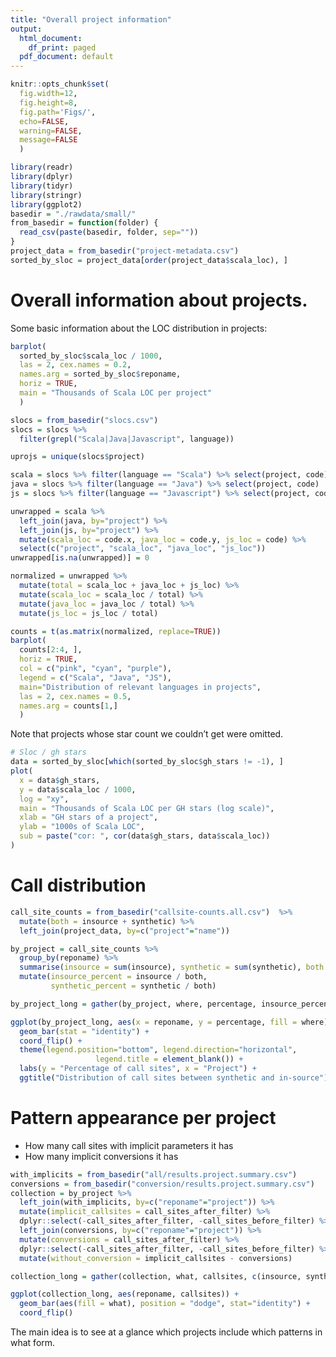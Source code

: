 ```yaml
---
title: "Overall project information"
output:
  html_document:
    df_print: paged
  pdf_document: default
---
```


```r
knitr::opts_chunk$set(
  fig.width=12, 
  fig.height=8, 
  fig.path='Figs/',
  echo=FALSE,
  warning=FALSE,
  message=FALSE
  )
```

```r
library(readr)
library(dplyr)
library(tidyr)
library(stringr)
library(ggplot2)
basedir = "./rawdata/small/"
from_basedir = function(folder) {
  read_csv(paste(basedir, folder, sep=""))
}
project_data = from_basedir("project-metadata.csv")
sorted_by_sloc = project_data[order(project_data$scala_loc), ]
```

# Overall information about projects.

Some basic information about the LOC distribution in projects:

```r
barplot(
  sorted_by_sloc$scala_loc / 1000, 
  las = 2, cex.names = 0.2,
  names.arg = sorted_by_sloc$reponame, 
  horiz = TRUE,
  main = "Thousands of Scala LOC per project"
  )
```
```r
slocs = from_basedir("slocs.csv")
slocs = slocs %>%
  filter(grepl("Scala|Java|Javascript", language))

uprojs = unique(slocs$project)

scala = slocs %>% filter(language == "Scala") %>% select(project, code)
java = slocs %>% filter(language == "Java") %>% select(project, code)
js = slocs %>% filter(language == "Javascript") %>% select(project, code)

unwrapped = scala %>% 
  left_join(java, by="project") %>% 
  left_join(js, by="project") %>%
  mutate(scala_loc = code.x, java_loc = code.y, js_loc = code) %>%
  select(c("project", "scala_loc", "java_loc", "js_loc"))
unwrapped[is.na(unwrapped)] = 0

normalized = unwrapped %>%
  mutate(total = scala_loc + java_loc + js_loc) %>%
  mutate(scala_loc = scala_loc / total) %>%
  mutate(java_loc = java_loc / total) %>%
  mutate(js_loc = js_loc / total)

counts = t(as.matrix(normalized, replace=TRUE))
barplot(
  counts[2:4, ],
  horiz = TRUE,
  col = c("pink", "cyan", "purple"),
  legend = c("Scala", "Java", "JS"),
  main="Distribution of relevant languages in projects",
  las = 2, cex.names = 0.5,
  names.arg = counts[1,]
  )
```

Note that projects whose star count we couldn't get were omitted.

```r
# Sloc / gh stars
data = sorted_by_sloc[which(sorted_by_sloc$gh_stars != -1), ]
plot(
  x = data$gh_stars,
  y = data$scala_loc / 1000,
  log = "xy",
  main = "Thousands of Scala LOC per GH stars (log scale)",
  xlab = "GH stars of a project",
  ylab = "1000s of Scala LOC",
  sub = paste("cor: ", cor(data$gh_stars, data$scala_loc))
)
```

# Call distribution

```r
call_site_counts = from_basedir("callsite-counts.all.csv")  %>%
  mutate(both = insource + synthetic) %>%
  left_join(project_data, by=c("project"="name"))

by_project = call_site_counts %>%
  group_by(reponame) %>%
  summarise(insource = sum(insource), synthetic = sum(synthetic), both = sum(both)) %>%
  mutate(insource_percent = insource / both, 
         synthetic_percent = synthetic / both)

by_project_long = gather(by_project, where, percentage, insource_percent:synthetic_percent, factor_key=TRUE)

ggplot(by_project_long, aes(x = reponame, y = percentage, fill = where)) +
  geom_bar(stat = "identity") +
  coord_flip() +
  theme(legend.position="bottom", legend.direction="horizontal",
                   legend.title = element_blank()) +
  labs(y = "Percentage of call sites", x = "Project") +
  ggtitle("Distribution of call sites between synthetic and in-source")
```


# Pattern appearance per project

- How many call sites with implicit parameters it has
- How many implicit conversions it has

```r
with_implicits = from_basedir("all/results.project.summary.csv")
conversions = from_basedir("conversion/results.project.summary.csv")
collection = by_project %>%
  left_join(with_implicits, by=c("reponame"="project")) %>%
  mutate(implicit_callsites = call_sites_after_filter) %>%
  dplyr::select(-call_sites_after_filter, -call_sites_before_filter) %>%
  left_join(conversions, by=c("reponame"="project")) %>%
  mutate(conversions = call_sites_after_filter) %>%
  dplyr::select(-call_sites_after_filter, -call_sites_before_filter) %>%
  mutate(without_conversion = implicit_callsites - conversions)

collection_long = gather(collection, what, callsites, c(insource, synthetic, implicit_callsites, conversions), factor_key=TRUE)

ggplot(collection_long, aes(reponame, callsites)) +
  geom_bar(aes(fill = what), position = "dodge", stat="identity") +
  coord_flip()
```


The main idea is to see at a glance which projects include which patterns in what form.


